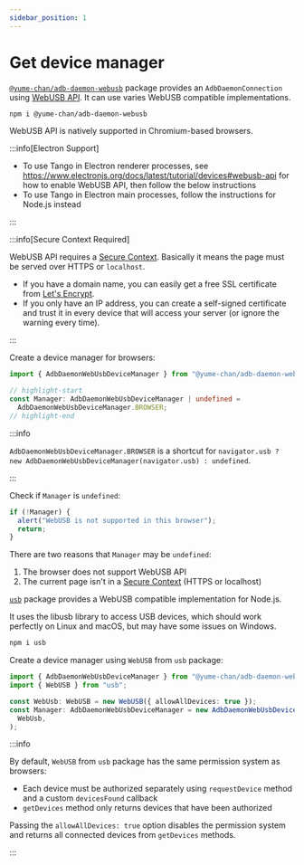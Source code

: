 ```yaml
---
sidebar_position: 1
---
```



# Get device manager

[`@yume-chan/adb-daemon-webusb`](https://www.npmjs.com/package/@yume-chan/adb-daemon-webusb) package provides an `AdbDaemonConnection` using [WebUSB API](https://developer.mozilla.org/en-US/docs/Web/API/WebUSB_API). It can use varies WebUSB compatible implementations.

```sh npm2yarn
npm i @yume-chan/adb-daemon-webusb
```

<Tabs className="runtime-tabs" groupId="runtime">
<TabItem value="web" label="Web">

WebUSB API is natively supported in Chromium-based browsers.

:::info[Electron Support]

* To use Tango in Electron renderer processes, see https://www.electronjs.org/docs/latest/tutorial/devices#webusb-api for how to enable WebUSB API, then follow the below instructions
* To use Tango in Electron main processes, follow the instructions for Node.js instead

:::

:::info[Secure Context Required]

WebUSB API requires a [Secure Context](https://developer.mozilla.org/en-US/docs/Web/Security/Secure_Contexts). Basically it means the page must be served over HTTPS or `localhost`.

* If you have a domain name, you can easily get a free SSL certificate from [Let's Encrypt](https://letsencrypt.org/).
* If you only have an IP address, you can create a self-signed certificate and trust it in every device that will access your server (or ignore the warning every time).

:::

Create a device manager for browsers:

```ts transpile
import { AdbDaemonWebUsbDeviceManager } from "@yume-chan/adb-daemon-webusb";

// highlight-start
const Manager: AdbDaemonWebUsbDeviceManager | undefined =
  AdbDaemonWebUsbDeviceManager.BROWSER;
// highlight-end
```

:::info

`AdbDaemonWebUsbDeviceManager.BROWSER` is a shortcut for `navigator.usb ? new AdbDaemonWebUsbDeviceManager(navigator.usb) : undefined`.

:::

Check if `Manager` is `undefined`:

```ts transpile
if (!Manager) {
  alert("WebUSB is not supported in this browser");
  return;
}
```

There are two reasons that `Manager` may be `undefined`:

1. The browser does not support WebUSB API
2. The current page isn't in a [Secure Context](https://developer.mozilla.org/en-US/docs/Web/Security/Secure_Contexts) (HTTPS or localhost)

</TabItem>
<TabItem value="node" label="Node.js">

[`usb`](https://www.npmjs.com/package/usb) package provides a WebUSB compatible implementation for Node.js.

It uses the libusb library to access USB devices, which should work perfectly on Linux and macOS, but may have some issues on Windows.

```sh npm2yarn
npm i usb
```

Create a device manager using `WebUSB` from `usb` package:

```ts transpile
import { AdbDaemonWebUsbDeviceManager } from "@yume-chan/adb-daemon-webusb";
import { WebUSB } from "usb";

const WebUsb: WebUSB = new WebUSB({ allowAllDevices: true });
const Manager: AdbDaemonWebUsbDeviceManager = new AdbDaemonWebUsbDeviceManager(
  WebUsb,
);
```

:::info

By default, `WebUSB` from `usb` package has the same permission system as browsers:

* Each device must be authorized separately using `requestDevice` method and a custom `devicesFound` callback
* `getDevices` method only returns devices that have been authorized

Passing the `allowAllDevices: true` option disables the permission system and returns all connected devices from `getDevices` methods.

:::

</TabItem>
</Tabs>
